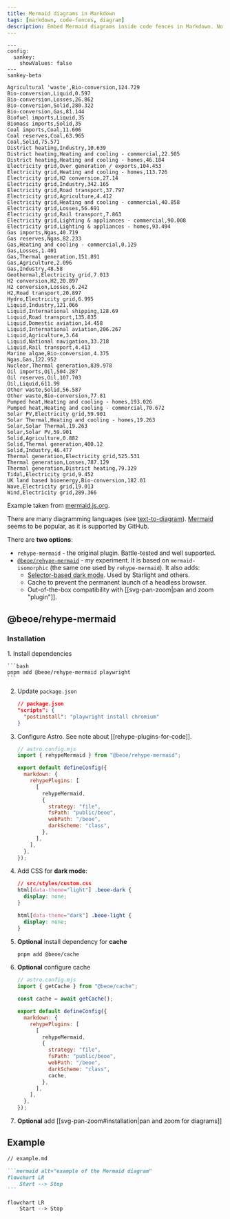 ```yaml
---
title: Mermaid diagrams in Markdown
tags: [markdown, code-fences, diagram]
description: Embed Mermaid diagrams inside code fences in Markdown. No client-side JavaScript. Dark mode support. SVG
---
```


```mermaid alt="example of the Mermaid diagram"
---
config:
  sankey:
    showValues: false
---
sankey-beta

Agricultural 'waste',Bio-conversion,124.729
Bio-conversion,Liquid,0.597
Bio-conversion,Losses,26.862
Bio-conversion,Solid,280.322
Bio-conversion,Gas,81.144
Biofuel imports,Liquid,35
Biomass imports,Solid,35
Coal imports,Coal,11.606
Coal reserves,Coal,63.965
Coal,Solid,75.571
District heating,Industry,10.639
District heating,Heating and cooling - commercial,22.505
District heating,Heating and cooling - homes,46.184
Electricity grid,Over generation / exports,104.453
Electricity grid,Heating and cooling - homes,113.726
Electricity grid,H2 conversion,27.14
Electricity grid,Industry,342.165
Electricity grid,Road transport,37.797
Electricity grid,Agriculture,4.412
Electricity grid,Heating and cooling - commercial,40.858
Electricity grid,Losses,56.691
Electricity grid,Rail transport,7.863
Electricity grid,Lighting & appliances - commercial,90.008
Electricity grid,Lighting & appliances - homes,93.494
Gas imports,Ngas,40.719
Gas reserves,Ngas,82.233
Gas,Heating and cooling - commercial,0.129
Gas,Losses,1.401
Gas,Thermal generation,151.891
Gas,Agriculture,2.096
Gas,Industry,48.58
Geothermal,Electricity grid,7.013
H2 conversion,H2,20.897
H2 conversion,Losses,6.242
H2,Road transport,20.897
Hydro,Electricity grid,6.995
Liquid,Industry,121.066
Liquid,International shipping,128.69
Liquid,Road transport,135.835
Liquid,Domestic aviation,14.458
Liquid,International aviation,206.267
Liquid,Agriculture,3.64
Liquid,National navigation,33.218
Liquid,Rail transport,4.413
Marine algae,Bio-conversion,4.375
Ngas,Gas,122.952
Nuclear,Thermal generation,839.978
Oil imports,Oil,504.287
Oil reserves,Oil,107.703
Oil,Liquid,611.99
Other waste,Solid,56.587
Other waste,Bio-conversion,77.81
Pumped heat,Heating and cooling - homes,193.026
Pumped heat,Heating and cooling - commercial,70.672
Solar PV,Electricity grid,59.901
Solar Thermal,Heating and cooling - homes,19.263
Solar,Solar Thermal,19.263
Solar,Solar PV,59.901
Solid,Agriculture,0.882
Solid,Thermal generation,400.12
Solid,Industry,46.477
Thermal generation,Electricity grid,525.531
Thermal generation,Losses,787.129
Thermal generation,District heating,79.329
Tidal,Electricity grid,9.452
UK land based bioenergy,Bio-conversion,182.01
Wave,Electricity grid,19.013
Wind,Electricity grid,289.366
```

Example taken from [mermaid.js.org](https://mermaid.js.org/syntax/sankey.html).

There are many diagramming languages (see [text-to-diagram](https://stereobooster.com/posts/text-to-diagram/)). [Mermaid](https://mermaid.js.org/) seems to be popular, as it is supported by GitHub.

There are **two options**:

- `rehype-mermaid` - the original plugin. Battle-tested and well supported.
- [`@beoe/rehype-mermaid`](https://beoe.stereobooster.com/diagrams/mermaid/) - my experiment. It is based on `mermaid-isomorphic` (the same one used by `rehype-mermaid`). It also adds:
  - [Selector-based dark mode](https://github.com/remcohaszing/rehype-mermaid/issues/16). Used by Starlight and others.
  - Cache to prevent the permanent launch of a headless browser.
  - Out-of-the-box compatibility with [[svg-pan-zoom|pan and zoom "plugin"]].

## @beoe/rehype-mermaid

### Installation


<Steps>
1. Install dependencies

    ```bash
    pnpm add @beoe/rehype-mermaid playwright
    ```

2. Update `package.json`

   ```json {3}
   // package.json
   "scripts": {
     "postinstall": "playwright install chromium"
   }
   ```

3. Configure Astro. See note about [[rehype-plugins-for-code]].

   ```js {2, 7-15}
   // astro.config.mjs
   import { rehypeMermaid } from "@beoe/rehype-mermaid";

   export default defineConfig({
     markdown: {
       rehypePlugins: [
         [
           rehypeMermaid,
           {
             strategy: "file",
             fsPath: "public/beoe",
             webPath: "/beoe",
             darkScheme: "class",
           },
         ],
       ],
     },
   });
   ```

4. Add CSS for **dark mode**:

   ```css
   // src/styles/custom.css
   html[data-theme="light"] .beoe-dark {
     display: none;
   }

   html[data-theme="dark"] .beoe-light {
     display: none;
   }
   ```

5. **Optional** install dependency for **cache**

   ```bash
   pnpm add @beoe/cache
   ```

6. **Optional** configure cache

   ```js {2,4,16}
   // astro.config.mjs
   import { getCache } from "@beoe/cache";

   const cache = await getCache();

   export default defineConfig({
     markdown: {
       rehypePlugins: [
         [
           rehypeMermaid,
           {
             strategy: "file",
             fsPath: "public/beoe",
             webPath: "/beoe",
             darkScheme: "class",
             cache,
           },
         ],
       ],
     },
   });
   ```

7. **Optional** add [[svg-pan-zoom#installation|pan and zoom for diagrams]]

</Steps>

## Example

````md
// example.md

```mermaid alt="example of the Mermaid diagram"
flowchart LR
    Start --> Stop
```
````

```mermaid alt="example of the Mermaid diagram"
flowchart LR
    Start --> Stop
```
